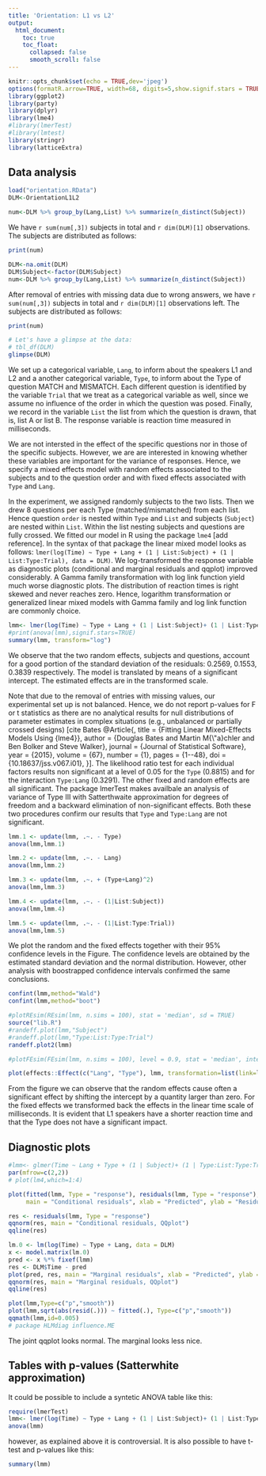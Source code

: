 ```yaml
---
title: 'Orientation: L1 vs L2'
output:
  html_document:
    toc: true
    toc_float:
      collapsed: false
      smooth_scroll: false
---
```


```r
knitr::opts_chunk$set(echo = TRUE,dev='jpeg')
options(formatR.arrow=TRUE, width=68, digits=5,show.signif.stars = TRUE)
library(ggplot2)
library(party)
library(dplyr)
library(lme4)
#library(lmerTest)
#library(lmtest)
library(stringr)
library(latticeExtra)
```

## Data analysis


```r
load("orientation.RData")
DLM<-OrientationL1L2

num<-DLM %>% group_by(Lang,List) %>% summarize(n_distinct(Subject))
```

We have `r sum(num[,3])` subjects in total and `r dim(DLM)[1]` observations. The subjects are distributed as follows:

```r
print(num)
```

```r
DLM<-na.omit(DLM)
DLM$Subject<-factor(DLM$Subject)
num<-DLM %>% group_by(Lang,List) %>% summarize(n_distinct(Subject))
```

After removal of entries with missing data due to wrong answers, we have `r sum(num[,3])` subjects in total and `r dim(DLM)[1]` observations left. The subjects are distributed as follows:


```r
print(num)
```

```r
# Let's have a glimpse at the data:
# tbl_df(DLM)
glimpse(DLM)
```

We set up a categorical variable, `Lang`, to inform about the speakers L1 and L2 and a another categorical variable, `Type`, to inform about the Type of question MATCH and MISMATCH. Each different question is identified by the variable `Trial` that we treat as a categorical variable as well, since we assume no influence of the order in which the question was posed. Finally, we record in the variable `List` the list from which the question is drawn, that is, list A or list B. The response variable is reaction time measured in milliseconds.

We are not intersted in the effect of the specific questions nor in those of the specific subjects. However, we are are interested in knowing whether these variables are important for the variance of responses. Hence, we
specify a mixed effects model with random effects associated to the subjects and to
the question order and with fixed effects associated with `Type` and `Lang`.

In the experiment, we assigned randomly subjects to the two lists. Then we drew 8 questions per each
Type (matched/mismatched) from each list. Hence question `order` is nested within `Type` and `List` and subjects (`Subject`) are nested within `List`.
Within the list nesting subjects and questions are fully crossed. We fitted our model in R using the package `lme4` [add reference].
In the syntax of that package the linear mixed model looks as follows: 
`lmer(log(Time) ~ Type + Lang + (1 | List:Subject) + (1 | List:Type:Trial), data = DLM)`.
We log-transformed the response variable as diagnostic plots (conditional and marginal residuals and qqplot) improved considerably. A Gamma family transformation with log link function yield much worse diagnostic plots.  The distribution of reaction times is right skewed and never reaches zero. Hence, logarithm transformation or generalized linear mixed models with Gamma family and log link function are commonly choice.  


```r
lmm<- lmer(log(Time) ~ Type + Lang + (1 | List:Subject)+ (1 | List:Type:Trial), data = DLM,REML=FALSE)
#print(anova(lmm),signif.stars=TRUE)
summary(lmm, transform="log")
```

We observe that the two random effects, subjects and questions, account for a good portion of the standard deviation of the residuals: 0.2569, 0.1553, 0.3839 respectively. The model is translated by means of a significant intercept. The estimated effects are in the transformed scale.

Note that due to the removal of entries with missing values, our experimental set up is not balanced. Hence, we do not report p-values for F or t statistics as there are no analytical results for null distributions of parameter estimates in complex situations (e.g., unbalanced or partially crossed designs) [cite Bates @Article{,
    title = {Fitting Linear Mixed-Effects Models Using {lme4}},
    author = {Douglas Bates and Martin M{\"a}chler and Ben Bolker and Steve Walker},
    journal = {Journal of Statistical Software},
    year = {2015},
    volume = {67},
    number = {1},
    pages = {1--48},
    doi = {10.18637/jss.v067.i01},
  }].
The likelihood ratio test for each individual factors results non significant at a level of 0.05 for the `Type` (0.8815) and for the interaction `Type:Lang` (0.3291). The other fixed and random effects are all significant. The package lmerTest makes availbale an analysis of variance of Type III  with  Satterthwaite 
approximation for degrees of freedom and a backward elimination of non-significant effects. Both these two procedures confirm our results that  `Type` and `Type:Lang` are not significant.



```r

lmm.1 <- update(lmm, .~. - Type)
anova(lmm,lmm.1)

lmm.2 <- update(lmm, .~. - Lang)
anova(lmm,lmm.2)

lmm.3 <- update(lmm, .~. + (Type+Lang)^2)
anova(lmm,lmm.3)

lmm.4 <- update(lmm, .~. - (1|List:Subject))
anova(lmm,lmm.4)

lmm.5 <- update(lmm, .~. - (1|List:Type:Trial))
anova(lmm,lmm.5)
```


We plot the random and the fixed effects together with their 95% confidence levels in the Figure. The confidence levels are obtained by the estimated standard deviation and the normal distribution. However, other analysis with boostrapped confidence intervals confirmed the same conclusions.

```r
confint(lmm,method="Wald")
confint(lmm,method="boot")
```

```r
#plotREsim(REsim(lmm, n.sims = 100), stat = 'median', sd = TRUE)
source("lib.R")
#randeff.plot(lmm,"Subject")
#randeff.plot(lmm,"Type:List:Type:Trial")
randeff.plot2(lmm)
```

```r
#plotFEsim(FEsim(lmm, n.sims = 100), level = 0.9, stat = 'median', intercept = FALSE)
```


```r
plot(effects::Effect(c("Lang", "Type"), lmm, transformation=list(link=log, inverse=exp)),cex=1,width=0,lwd=1,ylab="milliseconds",xlab="Speakers",main="", bg="grey50",fg="black",alternating=FALSE,par.settings = ggplot2like(),lines.title=0,between=list(x=1),colors=c("grey35","black")) 
```


From the figure we can observe that the random effects cause often a significant effect by shifting the intercept by a quantity larger than zero. For the fixed effects we transformed back the effects in the linear time scale of milliseconds. It is evident that L1 speakers have a shorter reaction time and that the Type does not have a significant impact.


<!--
## op <- options(contrasts = c("contr.sum", "contr.poly"))
# Type + CoR + Hand + EO + List + CEF + SRRC + Pre + Post + Post2 + STAY + LeaYrs + DUH + RPV + AMGE + AECI, 
-->


## Diagnostic plots

```r
#lmm<- glmer(Time ~ Lang + Type + (1 | Subject)+ (1 | Type:List:Type:Trial), data = DLM,family=Gamma(link = "log"))
par(mfrow=c(2,2))
# plot(lm4,which=1:4)

plot(fitted(lmm, Type = "response"), residuals(lmm, Type = "response"),
     main = "Conditional residuals", xlab = "Predicted", ylab = "Residuals")

res <- residuals(lmm, Type = "response")
qqnorm(res, main = "Conditional residuals, QQplot")
qqline(res)

lm.0 <- lm(log(Time) ~ Type + Lang, data = DLM)
x <- model.matrix(lm.0)
pred <- x %*% fixef(lmm)
res <- DLM$Time - pred
plot(pred, res, main = "Marginal residuals", xlab = "Predicted", ylab = "Residuals")
qqnorm(res, main = "Marginal residuals, QQplot")
qqline(res)

```

```r
plot(lmm,Type=c("p","smooth"))
plot(lmm,sqrt(abs(resid(.))) ~ fitted(.), Type=c("p","smooth"))
qqmath(lmm,id=0.005)
# package HLMdiag influence.ME
```


The joint qqplot looks normal. The marginal looks less nice. 


## Tables with p-values (Satterwhite approximation)

It could be possible to include a syntetic ANOVA table like this:

```r
require(lmerTest)
lmm<- lmer(log(Time) ~ Type + Lang + (1 | List:Subject)+ (1 | List:Type:Trial), data = DLM,REML=FALSE)
anova(lmm)
```
however, as explained above it is controversial.
It is also possible to have t-test and p-values like this:
```r
summary(lmm)
```
